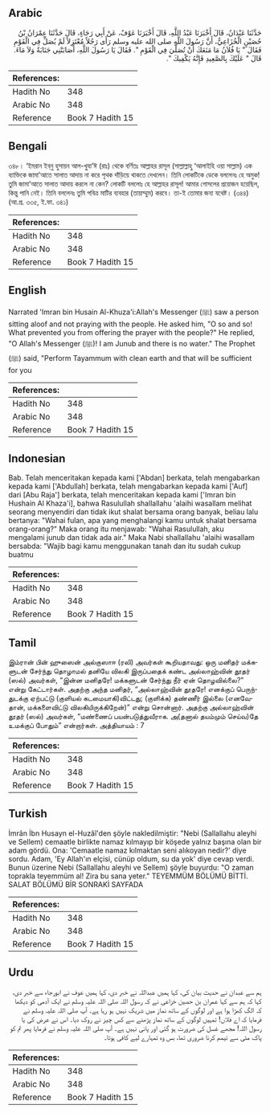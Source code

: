 ## Arabic


<div dir="rtl" lang="ar" style={{fontSize:'larger',backgroundColor:'#f8f9fa',padding:20}}>
حَدَّثَنَا عَبْدَانُ، قَالَ أَخْبَرَنَا عَبْدُ اللَّهِ، قَالَ أَخْبَرَنَا عَوْفٌ، عَنْ أَبِي رَجَاءٍ، قَالَ حَدَّثَنَا عِمْرَانُ بْنُ حُصَيْنٍ الْخُزَاعِيُّ، أَنَّ رَسُولَ اللَّهِ صلى الله عليه وسلم رَأَى رَجُلاً مُعْتَزِلاً لَمْ يُصَلِّ فِي الْقَوْمِ فَقَالَ ‏"‏ يَا فُلاَنُ مَا مَنَعَكَ أَنْ تُصَلِّيَ فِي الْقَوْمِ ‏"‏‏.‏ فَقَالَ يَا رَسُولَ اللَّهِ، أَصَابَتْنِي جَنَابَةٌ وَلاَ مَاءَ‏.‏ قَالَ ‏"‏ عَلَيْكَ بِالصَّعِيدِ فَإِنَّهُ يَكْفِيكَ ‏"‏‏.‏
</div>
<div style={{backgroundColor:'#f8f9fa',padding:20, marginBottom: 10}}><table> <thead> <tr> <th>References:</th> <th></th> </tr> </thead> <tbody><tr><td>Hadith No</td><td>348</td></tr><tr><td>Arabic No</td><td>348</td></tr><tr><td>Reference</td><td>Book 7 Hadith 15</td></tr></tbody></table></div>

## Bengali


<div dir="ltr" lang="bn" style={{fontSize:'larger',backgroundColor:'#f8f9fa',padding:20}}>
৩৪৮। ‘ইমরান ইব্‌নু হুসায়ন আল-খু্যা’ঈ (রাঃ) থেকে বর্ণিতঃ আল্লাহর রাসূল (সাল্লাল্লাহু ‘আলাইহি ওয়া সাল্লাম) এক ব্যাক্তিকে জামা’আতে সালাত আদায় না করে পৃথক দাঁড়িয়ে থাকতে দেখলেন। তিনি লোকটিকে ডেকে বললেনঃ হে অমুক! তুমি জামা’আতে সালাত আদায় করলে না কেন? লোকটি বললোঃ হে আল্লাহর রাসূল! আমার গোসলের প্রয়োজন হয়েছিল, কিন্তু পানি নেই। তিনি বললেনঃ তুমি পবিত্র মাটির ব্যবহার (তায়াম্মুম) করবে। তা-ই তোমার জন্য যথেষ্ট। (৩৪৪) (আ.প্র. ৩৩৫, ই.ফা. ৩৪১)
</div>
<div style={{backgroundColor:'#f8f9fa',padding:20, marginBottom: 10}}><table> <thead> <tr> <th>References:</th> <th></th> </tr> </thead> <tbody><tr><td>Hadith No</td><td>348</td></tr><tr><td>Arabic No</td><td>348</td></tr><tr><td>Reference</td><td>Book 7 Hadith 15</td></tr></tbody></table></div>

## English


<div dir="ltr" lang="en" style={{fontSize:'larger',backgroundColor:'#f8f9fa',padding:20}}>
Narrated 'Imran bin Husain Al-Khuza'i:Allah's Messenger (ﷺ) saw a person sitting aloof and not praying with the people. He asked him, "O so and so! What prevented you from offering the prayer with the people?" He replied, "O Allah's Messenger (ﷺ)! I am Junub and there is no water." The Prophet (ﷺ) said, "Perform Tayammum with clean earth and that will be sufficient for you
</div>
<div style={{backgroundColor:'#f8f9fa',padding:20, marginBottom: 10}}><table> <thead> <tr> <th>References:</th> <th></th> </tr> </thead> <tbody><tr><td>Hadith No</td><td>348</td></tr><tr><td>Arabic No</td><td>348</td></tr><tr><td>Reference</td><td>Book 7 Hadith 15</td></tr></tbody></table></div>

## Indonesian


<div dir="ltr" lang="id" style={{fontSize:'larger',backgroundColor:'#f8f9fa',padding:20}}>
Bab. Telah menceritakan kepada kami ['Abdan] berkata, telah mengabarkan kepada kami ['Abdullah] berkata, telah mengabarkan kepada kami ['Auf] dari [Abu Raja'] berkata, telah menceritakan kepada kami ['Imran bin Hushain Al Khaza'i], bahwa Rasulullah shallallahu 'alaihi wasallam melihat seorang menyendiri dan tidak ikut shalat bersama orang banyak, beliau lalu bertanya: "Wahai fulan, apa yang menghalangi kamu untuk shalat bersama orang-orang?" Maka orang itu menjawab: "Wahai Rasulullah, aku mengalami junub dan tidak ada air." Maka Nabi shallallahu 'alaihi wasallam bersabda: "Wajib bagi kamu menggunakan tanah dan itu sudah cukup buatmu
</div>
<div style={{backgroundColor:'#f8f9fa',padding:20, marginBottom: 10}}><table> <thead> <tr> <th>References:</th> <th></th> </tr> </thead> <tbody><tr><td>Hadith No</td><td>348</td></tr><tr><td>Arabic No</td><td>348</td></tr><tr><td>Reference</td><td>Book 7 Hadith 15</td></tr></tbody></table></div>

## Tamil


<div dir="ltr" lang="ta" style={{fontSize:'larger',backgroundColor:'#f8f9fa',padding:20}}>
இம்ரான் பின் ஹுஸைன் அல்குஸாஈ (ரலி) அவர்கள் கூறியதாவது: ஒரு மனிதர் மக்களுடன் சேர்ந்து தொழாமல் தனியே விலகி இருப்பதைக் கண்ட அல்லாஹ்வின் தூதர் (ஸல்) அவர்கள், “இன்ன மனிதரே! மக்களுடன் சேர்ந்து நீர் ஏன் தொழவில்லை?” என்று கேட்டார்கள். அதற்கு அந்த மனிதர், “அல்லாஹ்வின் தூதரே! எனக்குப் பெருந்துடக்கு ஏற்பட்டு (குளியல் கடமையாகி)விட்டது; (குளிக்க) தண்ணீர் இல்லை (எனவேதான், மக்களைவிட்டு விலகியிருக்கிறேன்)” என்று சொன்னார். அதற்கு அல்லாஹ்வின் தூதர் (ஸல்) அவர்கள், “மண்ணைப் பயன்படுத்துவீராக. அ(தனால் தயம்மும் செய்வ)தே உமக்குப் போதும்” என்றார்கள். அத்தியாயம் : 7
</div>
<div style={{backgroundColor:'#f8f9fa',padding:20, marginBottom: 10}}><table> <thead> <tr> <th>References:</th> <th></th> </tr> </thead> <tbody><tr><td>Hadith No</td><td>348</td></tr><tr><td>Arabic No</td><td>348</td></tr><tr><td>Reference</td><td>Book 7 Hadith 15</td></tr></tbody></table></div>

## Turkish


<div dir="ltr" lang="tr" style={{fontSize:'larger',backgroundColor:'#f8f9fa',padding:20}}>
İmrân İbn Husayn el-Huzâî'den şöyle nakledilmiştir: "Nebi (Sallallahu aleyhi ve Sellem) cemaatle birlikte namaz kılmayıp bir köşede yalnız başına olan bir adam gördü. Ona: 'Cemaatle namaz kılmaktan seni alıkoyan nedir?' diye sordu. Adam, 'Ey Allah'ın elçisi, cünüp oldum, su da yok' diye cevap verdi. Bunun üzerine Nebi (Sallallahu aleyhi ve Sellem) şöyle buyurdu: "O zaman toprakla teyemmüm al! Zira bu sana yeter." TEYEMMÜM BÖLÜMÜ BİTTİ. SALAT BÖLÜMÜ BİR SONRAKİ SAYFADA
</div>
<div style={{backgroundColor:'#f8f9fa',padding:20, marginBottom: 10}}><table> <thead> <tr> <th>References:</th> <th></th> </tr> </thead> <tbody><tr><td>Hadith No</td><td>348</td></tr><tr><td>Arabic No</td><td>348</td></tr><tr><td>Reference</td><td>Book 7 Hadith 15</td></tr></tbody></table></div>

## Urdu


<div dir="rtl" lang="ur" style={{fontSize:'larger',backgroundColor:'#f8f9fa',padding:20}}>
ہم سے عبدان نے حدیث بیان کی، کہا ہمیں عبداللہ نے خبر دی، کہا ہمیں عوف نے ابورجاء سے خبر دی، کہا کہ ہم سے کہا عمران بن حصین خزاعی نے کہ رسول اللہ صلی اللہ علیہ وسلم نے ایک آدمی کو دیکھا کہ الگ کھڑا ہوا ہے اور لوگوں کے ساتھ نماز میں شریک نہیں ہو رہا ہے۔ آپ صلی اللہ علیہ وسلم نے فرمایا کہ اے فلاں! تمہیں لوگوں کے ساتھ نماز پڑھنے سے کس چیز نے روک دیا۔ اس نے عرض کی یا رسول اللہ! مجھے غسل کی ضرورت ہو گئی اور پانی نہیں ہے۔ آپ صلی اللہ علیہ وسلم نے فرمایا پھر تم کو پاک مٹی سے تیمم کرنا ضروری تھا، بس وہ تمہارے لیے کافی ہوتا۔
</div>
<div style={{backgroundColor:'#f8f9fa',padding:20, marginBottom: 10}}><table> <thead> <tr> <th>References:</th> <th></th> </tr> </thead> <tbody><tr><td>Hadith No</td><td>348</td></tr><tr><td>Arabic No</td><td>348</td></tr><tr><td>Reference</td><td>Book 7 Hadith 15</td></tr></tbody></table></div>